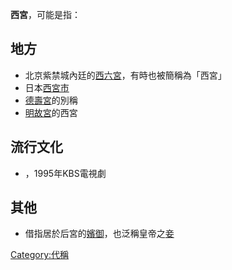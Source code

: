 '''西宮'''，可能是指：

==地方==
*北京紫禁城內廷的[[西六宮|西六宮]]，有時也被簡稱為「西宮」
*日本[[西宮市|西宮市]]
*[[德壽宮|德壽宮]]的別稱
*[[明故宮|明故宮]]的西宮

==流行文化==
*{{link-ko|西宮 (电视剧)|서궁}}，1995年KBS電視劇

==其他==
*借指居於后宮的[[嬪御|嬪御]]，也泛稱皇帝之[[妾|妾]]

{{DEFAULTSORT:X西宮}}
{{disambig|Cat=二字消歧義}}

[[Category:代稱|Category:代稱]]